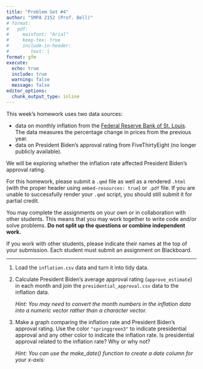 ```yaml
---
title: "Problem Set #4"
author: "SMPA 2152 (Prof. Bell)"
# format:
#   pdf:
#     mainfont: "Arial"
#     keep-tex: true
#     include-in-header:
#        text: |
format: gfm
execute:
  echo: true
  include: true
  warning: false
  message: false
editor_options: 
  chunk_output_type: inline
---
```

\vspace{-3em}

This week's homework uses two data sources:

* data on monthly inflation from the [Federal Reserve Bank of St. Louis](https://fred.stlouisfed.org/series/CPIAUCSL). The data measures the percentage change in prices from the previous year.
* data on President Biden's approval rating from FiveThirtyEight (no longer publicly available).

We will be exploring whether the inflation rate affected President Biden's approval rating.

For this homework, please submit a `.qmd` file as well as a rendered `.html` (with the proper header using `embed-resources: true`) or `.pdf` file. If you are unable to successfully render your `.qmd` script, you should still submit it for partial credit.

You may complete the assignments on your own or in collaboration with other students. This means that you may work together to write code and/or solve problems. **Do not split up the questions or combine independent work.**

If you work with other students, please indicate their names at the top of your submission. Each student must submit an assignment on Blackboard.
\vspace{-1em}

---

1. Load the `inflation.csv` data and turn it into tidy data.

2. Calculate President Biden's average approval rating (`approve_estimate`) in each month and join the `presidential_approval.csv` data to the inflation data.

    *Hint: You may need to convert the month numbers in the inflation data into a numeric vector rather than a character vector.*

3. Make a graph comparing the inflation rate and President Biden's approval rating. Use the color `"springgreen3"` to indicate presidential approval and any other color to indicate the inflation rate. Is presidential approval related to the inflation rate? Why or why not?

    *Hint: You can use the make_date() function to create a date column for your x-axis:*